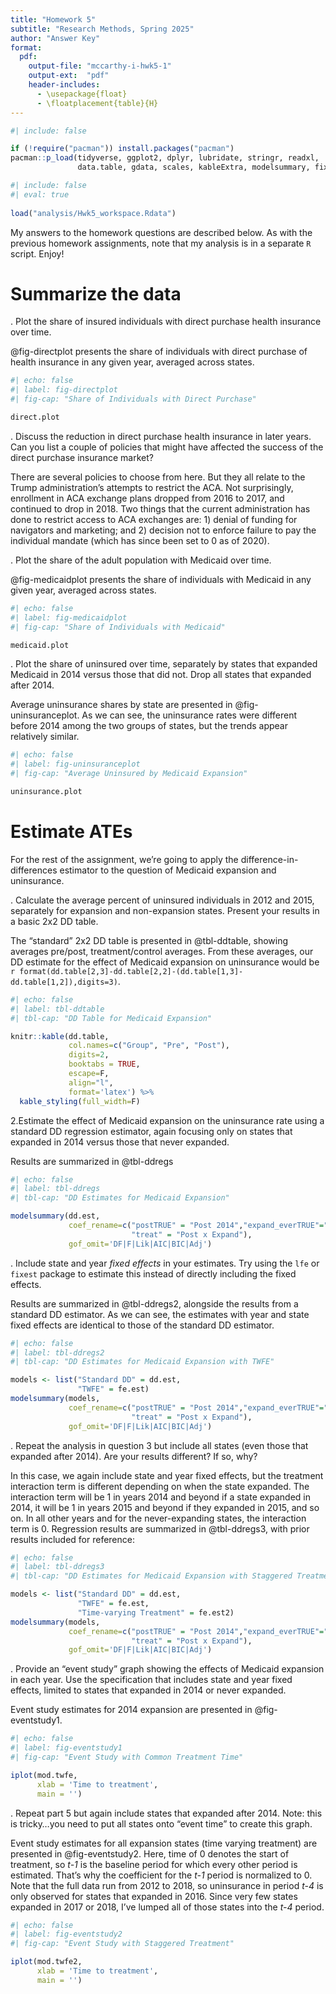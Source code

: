 ```yaml
---
title: "Homework 5"
subtitle: "Research Methods, Spring 2025"
author: "Answer Key"
format:
  pdf:
    output-file: "mccarthy-i-hwk5-1"
    output-ext:  "pdf"
    header-includes:
      - \usepackage{float}
      - \floatplacement{table}{H}
---
```


```r
#| include: false

if (!require("pacman")) install.packages("pacman")
pacman::p_load(tidyverse, ggplot2, dplyr, lubridate, stringr, readxl, 
               data.table, gdata, scales, kableExtra, modelsummary, fixest)
```


```r
#| include: false
#| eval: true
 
load("analysis/Hwk5_workspace.Rdata")
```


My answers to the homework questions are described below. As with the previous homework assignments, note that my analysis is in a separate `R` script. Enjoy!

# Summarize the data

\noindent 1. Plot the share of insured individuals with direct purchase health insurance over time.

@fig-directplot presents the share of individuals with direct purchase of health insurance in any given year, averaged across states.

```r
#| echo: false
#| label: fig-directplot
#| fig-cap: "Share of Individuals with Direct Purchase"

direct.plot
```


\newpage
\noindent 2. Discuss the reduction in direct purchase health insurance in later years. Can you list a couple of policies that might have affected the success of the direct purchase insurance market?


There are several policies to choose from here. But they all relate to the Trump administration's attempts to restrict the ACA. Not surprisingly, enrollment in ACA exchange plans dropped from 2016 to 2017, and continued to drop in 2018. Two things that the current administration has done to restrict access to ACA exchanges are: 1) denial of funding for navigators and marketing; and 2) decision not to enforce failure to pay the individual mandate (which has since been set to 0 as of 2020).


\newpage
\noindent 3. Plot the share of the adult population with Medicaid over time.

@fig-medicaidplot presents the share of individuals with Medicaid in any given year, averaged across states.

```r
#| echo: false
#| label: fig-medicaidplot
#| fig-cap: "Share of Individuals with Medicaid"

medicaid.plot
```


\newpage
\noindent 4. Plot the share of uninsured over time, separately by states that expanded Medicaid in 2014 versus those that did not. Drop all states that expanded after 2014.

Average uninsurance shares by state are presented in @fig-uninsuranceplot. As we can see, the uninsurance rates were different before 2014 among the two groups of states, but the trends appear relatively similar.

```r
#| echo: false
#| label: fig-uninsuranceplot
#| fig-cap: "Average Uninsured by Medicaid Expansion"

uninsurance.plot
```


\newpage
# Estimate ATEs
For the rest of the assignment, we're going to apply the difference-in-differences estimator to the question of Medicaid expansion and uninsurance.


\noindent 1. Calculate the average percent of uninsured individuals in 2012 and 2015, separately for expansion and non-expansion states. Present your results in a basic 2x2 DD table.


The "standard" 2x2 DD table is presented in @tbl-ddtable, showing averages pre/post, treatment/control averages. From these averages, our DD estimate for the effect of Medicaid expansion on uninsurance would be `r format(dd.table[2,3]-dd.table[2,2]-(dd.table[1,3]-dd.table[1,2]),digits=3)`.

```r
#| echo: false
#| label: tbl-ddtable
#| tbl-cap: "DD Table for Medicaid Expansion"

knitr::kable(dd.table, 
             col.names=c("Group", "Pre", "Post"),
             digits=2,
             booktabs = TRUE,
             escape=F,
             align="l",
             format='latex') %>% 
  kable_styling(full_width=F)
```


\newpage
\noindent 2.Estimate the effect of Medicaid expansion on the uninsurance rate using a standard DD regression estimator, again focusing only on states that expanded in 2014 versus those that never expanded.

Results are summarized in @tbl-ddregs

```r
#| echo: false
#| label: tbl-ddregs
#| tbl-cap: "DD Estimates for Medicaid Expansion"

modelsummary(dd.est,
             coef_rename=c("postTRUE" = "Post 2014","expand_everTRUE"="Expand",
                           "treat" = "Post x Expand"),
             gof_omit='DF|F|Lik|AIC|BIC|Adj')
```



\newpage
\noindent 3. Include state and year *fixed effects* in your estimates. Try using the `lfe` or `fixest` package to estimate this instead of directly including the fixed effects.


Results are summarized in @tbl-ddregs2, alongside the results from a standard DD estimator. As we can see, the estimates with year and state fixed effects are identical to those of the standard DD estimator. 

```r
#| echo: false
#| label: tbl-ddregs2
#| tbl-cap: "DD Estimates for Medicaid Expansion with TWFE"

models <- list("Standard DD" = dd.est, 
               "TWFE" = fe.est)
modelsummary(models,
             coef_rename=c("postTRUE" = "Post 2014","expand_everTRUE"="Expand",
                           "treat" = "Post x Expand"),
             gof_omit='DF|F|Lik|AIC|BIC|Adj')
```




\newpage
\noindent 4. Repeat the analysis in question 3 but include all states (even those that expanded after 2014). Are your results different? If so, why?


In this case, we again include state and year fixed effects, but the treatment interaction term is different depending on when the state expanded. The interaction term will be 1 in years 2014 and beyond if a state expanded in 2014, it will be 1 in years 2015 and beyond if they expanded in 2015, and so on. In all other years and for the never-expanding states, the interaction term is 0. Regression results are summarized in @tbl-ddregs3, with prior results included for reference:

```r
#| echo: false
#| label: tbl-ddregs3
#| tbl-cap: "DD Estimates for Medicaid Expansion with Staggered Treatment"

models <- list("Standard DD" = dd.est, 
               "TWFE" = fe.est,
               "Time-varying Treatment" = fe.est2)
modelsummary(models,
             coef_rename=c("postTRUE" = "Post 2014","expand_everTRUE"="Expand",
                           "treat" = "Post x Expand"),
             gof_omit='DF|F|Lik|AIC|BIC|Adj')
```


\newpage
\noindent 5. Provide an "event study" graph showing the effects of Medicaid expansion in each year. Use the specification that includes state and year fixed effects, limited to states that expanded in 2014 or never expanded.


Event study estimates for 2014 expansion are presented in @fig-eventstudy1. 

```r
#| echo: false
#| label: fig-eventstudy1
#| fig-cap: "Event Study with Common Treatment Time"

iplot(mod.twfe, 
      xlab = 'Time to treatment',
      main = '')
```



\newpage
\noindent 6. Repeat part 5 but again include states that expanded after 2014. Note: this is tricky...you need to put all states onto "event time" to create this graph.


Event study estimates for all expansion states (time varying treatment) are presented in @fig-eventstudy2. Here, time of 0 denotes the start of treatment, so *t-1* is the baseline period for which every other period is estimated. That's why the coefficient for the *t-1* period is normalized to 0. Note that the full data run from 2012 to 2018, so uninsurance in period *t-4* is only observed for states that expanded in 2016. Since very few states expanded in 2017 or 2018, I've lumped all of those states into the *t-4* period.

```r
#| echo: false
#| label: fig-eventstudy2
#| fig-cap: "Event Study with Staggered Treatment"

iplot(mod.twfe2, 
      xlab = 'Time to treatment',
      main = '')
```
